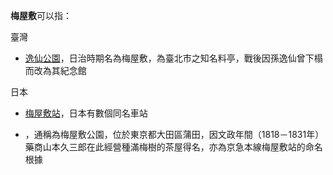'''梅屋敷'''可以指：

;臺灣
* [[逸仙公園|逸仙公園]]，日治時期名為梅屋敷，為臺北市之知名料亭，戰後因孫逸仙曾下榻而改為其紀念館

;日本
* [[梅屋敷站|梅屋敷站]]，日本有數個同名車站
* {{lj|聖跡蒲田梅屋敷公園}}，通稱為梅屋敷公園，位於東京都大田區蒲田，因文政年間（1818－1831年）藥商山本久三郎在此經營種滿梅樹的茶屋得名，亦為京急本線梅屋敷站的命名根據

{{Disambiguation|M|Cat=三字亚洲地名消歧义}}